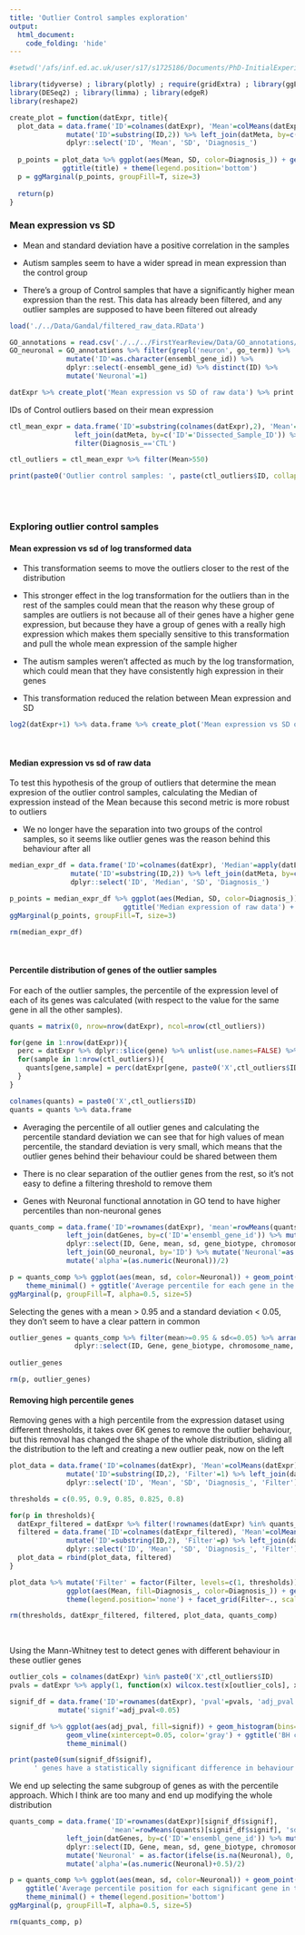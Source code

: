 ```yaml
---
title: 'Outlier Control samples exploration'
output:
  html_document:
    code_folding: 'hide'
---
```


```r
#setwd('/afs/inf.ed.ac.uk/user/s17/s1725186/Documents/PhD-InitialExperiments/FirstYearReview/R_Markdowns')

library(tidyverse) ; library(plotly) ; require(gridExtra) ; library(ggExtra)
library(DESeq2) ; library(limma) ; library(edgeR)
library(reshape2)

create_plot = function(datExpr, title){
  plot_data = data.frame('ID'=colnames(datExpr), 'Mean'=colMeans(datExpr), 'SD'=apply(datExpr,2,sd)) %>% 
              mutate('ID'=substring(ID,2)) %>% left_join(datMeta, by=c('ID'='Dissected_Sample_ID')) %>%
              dplyr::select('ID', 'Mean', 'SD', 'Diagnosis_')
  
  p_points = plot_data %>% ggplot(aes(Mean, SD, color=Diagnosis_)) + geom_point() + theme_minimal() + 
             ggtitle(title) + theme(legend.position='bottom')
  p = ggMarginal(p_points, groupFill=T, size=3)
  
  return(p)
}
```

### Mean expression vs SD

- Mean and standard deviation have a positive correlation in the samples

- Autism samples seem to have a wider spread in mean expression than the control group

- There's a group of Control samples that have a significantly higher mean expression than the rest. This data has already been filtered, and any outlier samples are supposed to have been filtered out already
```r
load('./../Data/Gandal/filtered_raw_data.RData')

GO_annotations = read.csv('./../../FirstYearReview/Data/GO_annotations/genes_GO_annotations.csv')
GO_neuronal = GO_annotations %>% filter(grepl('neuron', go_term)) %>% 
              mutate('ID'=as.character(ensembl_gene_id)) %>% 
              dplyr::select(-ensembl_gene_id) %>% distinct(ID) %>%
              mutate('Neuronal'=1)
```

```r
datExpr %>% create_plot('Mean expression vs SD of raw data') %>% print
```

IDs of Control outliers based on their mean expression
```r
ctl_mean_expr = data.frame('ID'=substring(colnames(datExpr),2), 'Mean'=colMeans(datExpr)) %>% 
                left_join(datMeta, by=c('ID'='Dissected_Sample_ID')) %>%
                filter(Diagnosis_=='CTL')

ctl_outliers = ctl_mean_expr %>% filter(Mean>550)

print(paste0('Outlier control samples: ', paste(ctl_outliers$ID, collapse = ', ')))
```
<br><br>

### Exploring outlier control samples

#### Mean expression vs sd of log transformed data

- This transformation seems to move the outliers closer to the rest of the distribution

- This stronger effect in the log transformation for the outliers than in the rest of the samples could mean that the reason why these group of samples are outliers is not because all of their genes have a higher gene expression, but because they have a group of genes with a really high expression which makes them specially sensitive to this transformation and pull the whole mean expression of the sample higher

- The autism samples weren't affected as much by the log transformation, which could mean that they have consistently high expression in their genes

- This transformation reduced the relation between Mean expression and SD

```r
log2(datExpr+1) %>% data.frame %>% create_plot('Mean expression vs SD of log2 transformed data') %>% print
```
<br>

#### Median expression vs sd of raw data

To test this hypothesis of the group of outliers that determine the mean expresion of the outlier control samples, calculating the Median of expression instead of the Mean because this second metric is more robust to outliers

- We no longer have the separation into two groups of the control samples, so it seems like outlier genes was the reason behind this behaviour after all
```r
median_expr_df = data.frame('ID'=colnames(datExpr), 'Median'=apply(datExpr,2,median), 'SD'=apply(datExpr,2,sd)) %>%
               mutate('ID'=substring(ID,2)) %>% left_join(datMeta, by=c('ID'='Dissected_Sample_ID')) %>%
               dplyr::select('ID', 'Median', 'SD', 'Diagnosis_')

p_points = median_expr_df %>% ggplot(aes(Median, SD, color=Diagnosis_)) + geom_point() + theme_minimal() + 
                            ggtitle('Median expression of raw data') + theme(legend.position='bottom')
ggMarginal(p_points, groupFill=T, size=3)

rm(median_expr_df)
```
<br>

#### Percentile distribution of genes of the outlier samples

For each of the outlier samples, the percentile of the expression level of each of its genes was calculated (with respect to the value for the same gene in all the other samples).

```r

quants = matrix(0, nrow=nrow(datExpr), ncol=nrow(ctl_outliers))

for(gene in 1:nrow(datExpr)){
  perc = datExpr %>% dplyr::slice(gene) %>% unlist(use.names=FALSE) %>% ecdf
  for(sample in 1:nrow(ctl_outliers)){
    quants[gene,sample] = perc(datExpr[gene, paste0('X',ctl_outliers$ID[sample])])
  }
}

colnames(quants) = paste0('X',ctl_outliers$ID)
quants = quants %>% data.frame
```

- Averaging the percentile of all outlier genes and calculating the percentile standard deviation we can see that for high values of mean percentile, the standard deviation is very small, which means that the outlier genes behind their behaviour could be shared between them

- There is no clear separation of the outlier genes from the rest, so it's not easy to define a filtering threshold to remove them

- Genes with Neuronal functional annotation in GO tend to have higher percentiles than non-neuronal genes

```r
quants_comp = data.frame('ID'=rownames(datExpr), 'mean'=rowMeans(quants), 'sd'=apply(quants,1,sd)) %>%
              left_join(datGenes, by=c('ID'='ensembl_gene_id')) %>% mutate('Gene'=external_gene_id) %>%
              dplyr::select(ID, Gene, mean, sd, gene_biotype, chromosome_name) %>% 
              left_join(GO_neuronal, by='ID') %>% mutate('Neuronal'=as.factor(ifelse(is.na(Neuronal),0,1))) %>%
              mutate('alpha'=(as.numeric(Neuronal))/2)

p = quants_comp %>% ggplot(aes(mean, sd, color=Neuronal)) + geom_point(aes(alpha=alpha)) + 
    theme_minimal() + ggtitle('Average percentile for each gene in the outlier samples')
ggMarginal(p, groupFill=T, alpha=0.5, size=5)
```

Selecting the genes with a mean > 0.95 and a standard deviation < 0.05, they don't seem to have a clear pattern in common
```r
outlier_genes = quants_comp %>% filter(mean>=0.95 & sd<=0.05) %>% arrange(by=desc(mean)) %>%
                dplyr::select(ID, Gene, gene_biotype, chromosome_name, Neuronal, mean, sd)
  
outlier_genes

rm(p, outlier_genes)
```

#### Removing high percentile genes

Removing genes with a high percentile from the expression dataset using different thresholds, it takes over 6K genes to remove the outlier behaviour, but this removal has changed the shape of the whole distribution, sliding all the distribution to the left and creating a new outlier peak, now on the left
```r
plot_data = data.frame('ID'=colnames(datExpr), 'Mean'=colMeans(datExpr), 'SD'=apply(datExpr,2,sd)) %>% 
              mutate('ID'=substring(ID,2), 'Filter'=1) %>% left_join(datMeta, by=c('ID'='Dissected_Sample_ID')) %>%
              dplyr::select('ID', 'Mean', 'SD', 'Diagnosis_', 'Filter')

thresholds = c(0.95, 0.9, 0.85, 0.825, 0.8)

for(p in thresholds){
  datExpr_filtered = datExpr %>% filter(!rownames(datExpr) %in% quants_comp$ID[quants_comp$mean>p])
  filtered = data.frame('ID'=colnames(datExpr_filtered), 'Mean'=colMeans(datExpr_filtered), 'SD'=apply(datExpr_filtered,2,sd)) %>% 
              mutate('ID'=substring(ID,2), 'Filter'=p) %>% left_join(datMeta, by=c('ID'='Dissected_Sample_ID')) %>%
              dplyr::select('ID', 'Mean', 'SD', 'Diagnosis_', 'Filter')
  plot_data = rbind(plot_data, filtered)
}

plot_data %>% mutate('Filter' = factor(Filter, levels=c(1, thresholds))) %>% 
              ggplot(aes(Mean, fill=Diagnosis_, color=Diagnosis_)) + geom_density(alpha=0.5) + theme_minimal() + 
              theme(legend.position='none') + facet_grid(Filter~., scales='free_y')

rm(thresholds, datExpr_filtered, filtered, plot_data, quants_comp)
```
<br>

Using the Mann-Whitney test to detect genes with different behaviour in these outlier genes
```r

outlier_cols = colnames(datExpr) %in% paste0('X',ctl_outliers$ID)
pvals = datExpr %>% apply(1, function(x) wilcox.test(x[outlier_cols], x[!outlier_cols])$p.value)

signif_df = data.frame('ID'=rownames(datExpr), 'pval'=pvals, 'adj_pval'=p.adjust(pvals, method='BH')) %>%
            mutate('signif'=adj_pval<0.05)

signif_df %>% ggplot(aes(adj_pval, fill=signif)) + geom_histogram(bins=80, color='white') + 
              geom_vline(xintercept=0.05, color='gray') + ggtitle('BH corrected p-values with a threshold of 0.5') + 
              theme_minimal()

print(paste0(sum(signif_df$signif), 
      ' genes have a statistically significant difference in behaviour between the outlier samples and the rest'))
```

We end up selecting the same subgroup of genes as with the percentile approach. Which I think are too many and end up modifying the whole distribution
```r

quants_comp = data.frame('ID'=rownames(datExpr)[signif_df$signif], 
                         'mean'=rowMeans(quants)[signif_df$signif], 'sd'=apply(quants,1,sd)[signif_df$signif]) %>%
              left_join(datGenes, by=c('ID'='ensembl_gene_id')) %>% mutate('Gene'=external_gene_id) %>%
              dplyr::select(ID, Gene, mean, sd, gene_biotype, chromosome_name) %>% left_join(GO_neuronal, by='ID') %>%
              mutate('Neuronal' = as.factor(ifelse(is.na(Neuronal), 0, 1))) %>%
              mutate('alpha'=(as.numeric(Neuronal)+0.5)/2)

p = quants_comp %>% ggplot(aes(mean, sd, color=Neuronal)) + geom_point(aes(alpha=alpha)) + 
    ggtitle('Average percentile position for each significant gene in the outlier samples') +
    theme_minimal() + theme(legend.position='bottom')
ggMarginal(p, groupFill=T, alpha=0.5, size=5)

rm(quants_comp, p)
```


